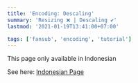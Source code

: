 ```yaml
---
title: 'Encoding: Descaling'
summary: 'Resizing ❌ | Descaling ✔'
lastmod: '2021-01-19T13:41:00+07:00'

tags: ['fansub', 'encoding', 'tutorial']
---
```


This page only available in Indonesian

<!--more-->

See here: <a locale="id" href="/posts/descalingvideo">Indonesian Page</a>
